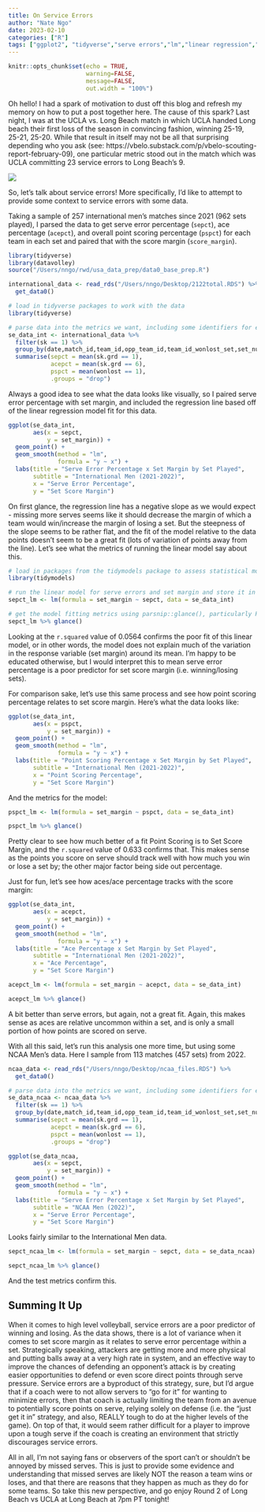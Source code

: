 ```yaml
---
title: On Service Errors
author: "Nate Ngo"
date: 2023-02-10
categories: ["R"]
tags: ["ggplot2", "tidyverse","serve errors","lm","linear regression","parsnip"]
---
```


```r
knitr::opts_chunk$set(echo = TRUE,
                      warning=FALSE,
                      message=FALSE,
                      out.width = "100%")
```

Oh hello! I had a spark of motivation to dust off this blog and refresh my memory on how to put a post together here. The cause of this spark? Last night, I was at the UCLA vs. Long Beach match in which UCLA handed Long beach their first loss of the season in convincing fashion, winning 25-19, 25-21, 25-20. While that result in itself may not be all that surprising depending who you ask (see: https://vbelo.substack.com/p/vbelo-scouting-report-february-09), one particular metric stood out in the match which was UCLA committing 23 service errors to Long Beach's 9. 

![](/img/mpsf_bias_se.png)

So, let's talk about service errors! More specifically, I'd like to attempt to provide some context to service errors with some data. 

Taking a sample of 257 international men's matches since 2021 (962 sets played), I parsed the data to get serve error percentage (`sepct`), ace percentage (`acepct`), and overall point scoring percentage (`pspct`) for each team in each set and paired that with the score margin (`score_margin`). 

```r

library(tidyverse)
library(datavolley)
source("/Users/nngo/rwd/usa_data_prep/data0_base_prep.R")

international_data <- read_rds("/Users/nngo/Desktop/2122total.RDS") %>%
  get_data0()

```

```r
# load in tidyverse packages to work with the data
library(tidyverse)

# parse data into the metrics we want, including some identifiers for each row of data
se_data_int <- international_data %>%
  filter(sk == 1) %>%
  group_by(date,match_id,team_id,opp_team_id,team_id_wonlost_set,set_number,wonlost_set,set_margin) %>%
  summarise(sepct = mean(sk.grd == 1),
            acepct = mean(sk.grd == 6),
            pspct = mean(wonlost == 1),
            .groups = "drop")
```

Always a good idea to see what the data looks like visually, so I paired serve error percentage with set margin, and included the regression line based off of the linear regression model fit for this data.

```r
ggplot(se_data_int,
       aes(x = sepct,
           y = set_margin)) +
  geom_point() +
  geom_smooth(method = "lm",
              formula = "y ~ x") +
  labs(title = "Serve Error Percentage x Set Margin by Set Played",
       subtitle = "International Men (2021-2022)",
       x = "Serve Error Percentage",
       y = "Set Score Margin")
```

On first glance, the regression line has a negative slope as we would expect - missing more serves seems like it should decrease the margin of which a team would win/increase the margin of losing a set. But the steepness of the slope seems to be rather flat, and the fit of the model relative to the data points doesn't seem to be a great fit (lots of variation of points away from the line). Let's see what the metrics of running the linear model say about this.

```r
# load in packages from the tidymodels package to assess statistical models
library(tidymodels)

# run the linear model for serve errors and set margin and store it in sepct_lm
sepct_lm <- lm(formula = set_margin ~ sepct, data = se_data_int)

# get the model fitting metrics using parsnip::glance(), particularly R^2
sepct_lm %>% glance()

```

Looking at the `r.squared` value of 0.0564 confirms the poor fit of this linear model, or in other words, the model does not explain much of the variation in the response variable (set margin) around its mean. I'm happy to be educated otherwise, but I would interpret this to mean serve error percentage is a poor predictor for set score margin (i.e. winning/losing sets).

For comparison sake, let's use this same process and see how point scoring percentage relates to set score margin. Here's what the data looks like:

```r
ggplot(se_data_int,
       aes(x = pspct,
           y = set_margin)) +
  geom_point() +
  geom_smooth(method = "lm",
              formula = "y ~ x") +
  labs(title = "Point Scoring Percentage x Set Margin by Set Played",
       subtitle = "International Men (2021-2022)",
       x = "Point Scoring Percentage",
       y = "Set Score Margin")
```

And the metrics for the model:

```r
pspct_lm <- lm(formula = set_margin ~ pspct, data = se_data_int)

pspct_lm %>% glance()
```

Pretty clear to see how much better of a fit Point Scoring is to Set Score Margin, and the `r.squared` value of 0.633 confirms that. This makes sense as the points you score on serve should track well with how much you win or lose a set by; the other major factor being side out percentage. 

Just for fun, let's see how aces/ace percentage tracks with the score margin:

```r
ggplot(se_data_int,
       aes(x = acepct,
           y = set_margin)) +
  geom_point() +
  geom_smooth(method = "lm",
              formula = "y ~ x") +
  labs(title = "Ace Percentage x Set Margin by Set Played",
       subtitle = "International Men (2021-2022)",
       x = "Ace Percentage",
       y = "Set Score Margin")
```

```r
acepct_lm <- lm(formula = set_margin ~ acepct, data = se_data_int)

acepct_lm %>% glance()
```

A bit better than serve errors, but again, not a great fit. Again, this makes sense as aces are relative uncommon within a set, and is only a small portion of how points are scored on serve.

With all this said, let's run this analysis one more time, but using some NCAA Men's data. Here I sample from 113 matches (457 sets) from 2022.

```r

ncaa_data <- read_rds("/Users/nngo/Desktop/ncaa_files.RDS") %>%
  get_data0()

```

```r
# parse data into the metrics we want, including some identifiers for each row of data
se_data_ncaa <- ncaa_data %>%
  filter(sk == 1) %>%
  group_by(date,match_id,team_id,opp_team_id,team_id_wonlost_set,set_number,wonlost_set,set_margin) %>%
  summarise(sepct = mean(sk.grd == 1),
            acepct = mean(sk.grd == 6),
            pspct = mean(wonlost == 1),
            .groups = "drop")

ggplot(se_data_ncaa,
       aes(x = sepct,
           y = set_margin)) +
  geom_point() +
  geom_smooth(method = "lm",
              formula = "y ~ x") +
  labs(title = "Serve Error Percentage x Set Margin by Set Played",
       subtitle = "NCAA Men (2022)",
       x = "Serve Error Percentage",
       y = "Set Score Margin")

```

Looks fairly similar to the International Men data.

```r
sepct_ncaa_lm <- lm(formula = set_margin ~ sepct, data = se_data_ncaa)

sepct_ncaa_lm %>% glance()
```

And the test metrics confirm this.

## Summing It Up

When it comes to high level volleyball, service errors are a poor predictor of winning and losing. As the data shows, there is a lot of variance when it comes to set score margin as it relates to serve error percentage within a set. Strategically speaking, attackers are getting more and more physical and putting balls away at a very high rate in system, and an effective way to improve the chances of defending an opponent's attack is by creating easier opportunities to defend or even score direct points through serve pressure. Service errors are a byproduct of this strategy, sure, but I'd argue that if a coach were to not allow servers to "go for it" for wanting to minimize errors, then that coach is actually limiting the team from an avenue to potentially score points on serve, relying solely on defense (i.e. the "just get it in" strategy, and also, REALLY tough to do at the higher levels of the game). On top of that, it would seem rather difficult for a player to improve upon a tough serve if the coach is creating an environment that strictly discourages service errors. 

All in all, I'm not saying fans or observers of the sport can't or shouldn't be annoyed by missed serves. This is just to provide some evidence and understanding that missed serves are likely NOT the reason a team wins or loses, and that there are reasons that they happen as much as they do for some teams. So take this new perspective, and go enjoy Round 2 of Long Beach vs UCLA at Long Beach at 7pm PT tonight!
